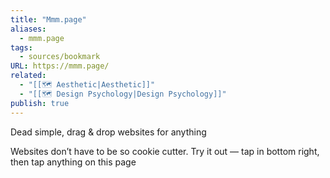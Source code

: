 ```yaml
---
title: "Mmm.page"
aliases:
  - mmm.page
tags:
  - sources/bookmark
URL: https://mmm.page/
related:
  - "[[🗺️ Aesthetic|Aesthetic]]"
  - "[[🗺️ Design Psychology|Design Psychology]]"
publish: true
---
```


Dead simple, drag & drop websites for anything

Websites don’t have to be so cookie cutter. Try it out — tap in bottom right, then tap anything on this page
